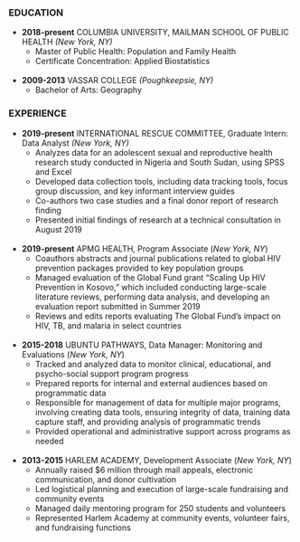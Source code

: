 
<br><br>

### EDUCATION

*   **2018-present**	COLUMBIA UNIVERSITY, MAILMAN SCHOOL OF PUBLIC HEALTH	*(New York, NY)*
    * Master of Public Health: Population and Family Health
    * Certificate Concentration: Applied Biostatistics
<br><br>
*   **2009-2013**	VASSAR COLLEGE	*(Poughkeepsie, NY)*
    * Bachelor of Arts: Geography

### EXPERIENCE

*   **2019-present**	INTERNATIONAL RESCUE COMMITTEE, Graduate Intern: Data Analyst	*(New York, NY)*
    * Analyzes data for an adolescent sexual and reproductive health research study conducted in Nigeria and South Sudan, using SPSS and Excel
    * Developed data collection tools, including data tracking tools, focus group discussion, and key informant interview guides
    * Co-authors two case studies and a final donor report of research finding
    * Presented initial findings of research at a technical consultation in August 2019
<br><br>
*   **2019-present**	APMG HEALTH, Program Associate	(*New York, NY*)
    * Coauthors abstracts and journal publications related to global HIV prevention packages provided to key population groups
    * Managed evaluation of the Global Fund grant “Scaling Up HIV Prevention in Kosovo,” which included conducting large-scale literature reviews, performing data analysis, and developing an evaluation report submitted in Summer 2019
    * Reviews and edits reports evaluating The Global Fund’s impact on HIV, TB, and malaria in select countries
<br><br>
*   **2015-2018**	UBUNTU PATHWAYS, Data Manager: Monitoring and Evaluations	(*New York, NY*)	    
    * Tracked and analyzed data to monitor clinical, educational, and psycho-social support program progress
    * Prepared reports for internal and external audiences based on programmatic data
    * Responsible for management of data for multiple major programs, involving creating data tools, ensuring integrity of data, training data capture staff, and providing analysis of programmatic trends
    * Provided operational and administrative support across programs as needed
<br><br>
*   **2013-2015**	HARLEM ACADEMY, Development Associate	(*New York, NY*)
    * Annually raised $6 million through mail appeals, electronic communication, and donor cultivation
    * Led logistical planning and execution of large-scale fundraising and community events
    * Managed daily mentoring program for 250 students and volunteers
    * Represented Harlem Academy at community events, volunteer fairs, and fundraising functions 

